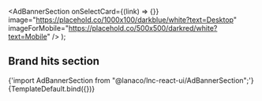 


<Meta title="Landing sections/Ad Banner Section" component={AdBannerSection} />

  <AdBannerSection
    onSelectCard={(link) => {}}
    image="https://placehold.co/1000x100/darkblue/white?text=Desktop"
    imageForMobile="https://placehold.co/500x500/darkred/white?text=Mobile"
  />
);

## Brand hits section

<SyntaxHighlighter language="jsx" style={nord}>
  {'import AdBannerSection from "@lanaco/lnc-react-ui/AdBannerSection";'}
</SyntaxHighlighter>

<Canvas>
  <Story name="Default" args={{}}>
    {TemplateDefault.bind({})}
  </Story>
</Canvas>
